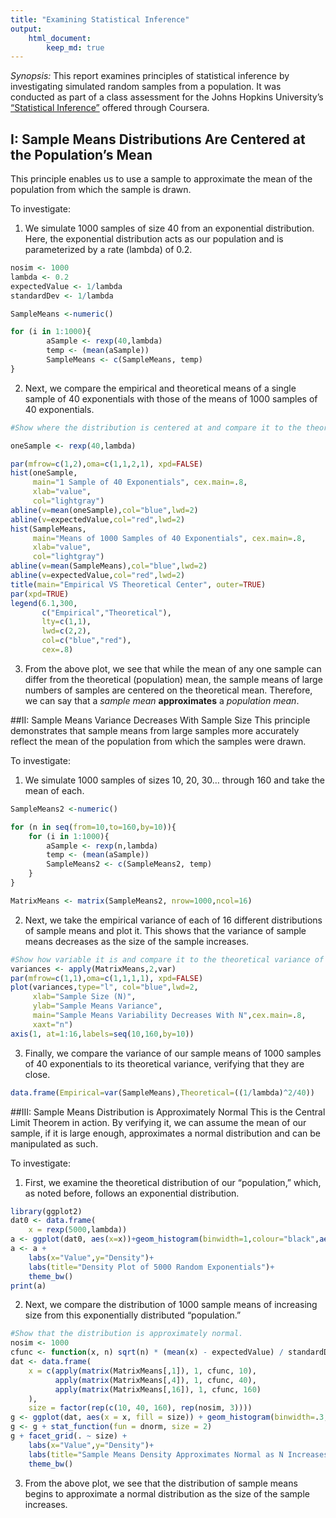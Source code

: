 ```yaml
---
title: "Examining Statistical Inference"
output: 
    html_document:
        keep_md: true
---
```


*Synopsis:* This report examines principles of statistical inference by investigating simulated random samples from a population.  It was conducted as part of a class assessment for the Johns Hopkins University's ["Statistical Inference"](https://www.coursera.org/course/statinference) offered through Coursera.

## I:  Sample Means Distributions Are Centered at the Population's Mean
This principle enables us to use a sample to approximate the mean of the population from which the sample is drawn.  

To investigate:  

1. We simulate 1000 samples of size 40 from an exponential distribution.  Here, the exponential distribution acts as our population and is parameterized by a rate (lambda) of 0.2.  

```r

nosim <- 1000
lambda <- 0.2
expectedValue <- 1/lambda
standardDev <- 1/lambda

SampleMeans <-numeric()

for (i in 1:1000){
        aSample <- rexp(40,lambda)
        temp <- (mean(aSample))
        SampleMeans <- c(SampleMeans, temp)
}

```

2. Next, we compare the empirical and theoretical means of a single sample of 40 exponentials with those of the means of 1000 samples of 40 exponentials.

```r
#Show where the distribution is centered at and compare it to the theoretical center of the distribution.

oneSample <- rexp(40,lambda)

par(mfrow=c(1,2),oma=c(1,1,2,1), xpd=FALSE)
hist(oneSample,
     main="1 Sample of 40 Exponentials", cex.main=.8,
     xlab="value",
     col="lightgray")
abline(v=mean(oneSample),col="blue",lwd=2)
abline(v=expectedValue,col="red",lwd=2)
hist(SampleMeans,
     main="Means of 1000 Samples of 40 Exponentials", cex.main=.8,
     xlab="value",
     col="lightgray")
abline(v=mean(SampleMeans),col="blue",lwd=2)
abline(v=expectedValue,col="red",lwd=2)
title(main="Empirical VS Theoretical Center", outer=TRUE)
par(xpd=TRUE)
legend(6.1,300,
       c("Empirical","Theoretical"),
       lty=c(1,1),
       lwd=c(2,2),
       col=c("blue","red"),
       cex=.8)
```

3. From the above plot, we see that while the mean of any one sample can differ from the theoretical (population) mean, the sample means of large numbers of samples are centered on the theoretical mean.  Therefore, we can say that a *sample mean* **approximates** a *population mean*.

##II: Sample Means Variance Decreases With Sample Size
This principle demonstrates that sample means from large samples more accurately reflect the mean of the population from which the samples were drawn.

To investigate:

1. We simulate 1000 samples of sizes 10, 20, 30... through 160 and take the mean of each.

```r
SampleMeans2 <-numeric()

for (n in seq(from=10,to=160,by=10)){
    for (i in 1:1000){
        aSample <- rexp(n,lambda)
        temp <- (mean(aSample))
        SampleMeans2 <- c(SampleMeans2, temp)
    }
}

MatrixMeans <- matrix(SampleMeans2, nrow=1000,ncol=16)
```

2. Next, we take the empirical variance of each of 16 different distributions of sample means and plot it.  This shows that the variance of sample means decreases as the size of the sample increases.

```r
#Show how variable it is and compare it to the theoretical variance of the distribution.
variances <- apply(MatrixMeans,2,var)
par(mfrow=c(1,1),oma=c(1,1,1,1), xpd=FALSE)
plot(variances,type="l", col="blue",lwd=2,
     xlab="Sample Size (N)",
     ylab="Sample Means Variance",
     main="Sample Means Variability Decreases With N",cex.main=.8,
     xaxt="n")
axis(1, at=1:16,labels=seq(10,160,by=10))
```

3. Finally, we compare the variance of our sample means of 1000 samples of 40 exponentials to its theoretical variance, verifying that they are close.

```r
data.frame(Empirical=var(SampleMeans),Theoretical=((1/lambda)^2/40))
```

##III: Sample Means Distribution is Approximately Normal
This is the Central Limit Theorem in action. By verifying it, we can assume the mean of our sample, if it is large enough, approximates a normal distribution and can be manipulated as such.

To investigate:

1. First, we examine the theoretical distribution of our "population," which, as noted before, follows an exponential distribution.

```r
library(ggplot2)
dat0 <- data.frame(
    x = rexp(5000,lambda))
a <- ggplot(dat0, aes(x=x))+geom_histogram(binwidth=1,colour="black",aes(y= ..density.. ))
a <- a + 
    labs(x="Value",y="Density")+
    labs(title="Density Plot of 5000 Random Exponentials")+
    theme_bw()
print(a)
```

2. Next, we compare the distribution of 1000 sample means of increasing size from this exponentially distributed "population."

```r
#Show that the distribution is approximately normal.
nosim <- 1000
cfunc <- function(x, n) sqrt(n) * (mean(x) - expectedValue) / standardDev #zero the mean and scale
dat <- data.frame(
    x = c(apply(matrix(MatrixMeans[,1]), 1, cfunc, 10),
          apply(matrix(MatrixMeans[,4]), 1, cfunc, 40),
          apply(matrix(MatrixMeans[,16]), 1, cfunc, 160)
    ),
    size = factor(rep(c(10, 40, 160), rep(nosim, 3))))
g <- ggplot(dat, aes(x = x, fill = size)) + geom_histogram(binwidth=.3,colour = "black", aes(y = ..density..)) 
g <- g + stat_function(fun = dnorm, size = 2)
g + facet_grid(. ~ size) + 
    labs(x="Value",y="Density")+
    labs(title="Sample Means Density Approximates Normal as N Increases")+
    theme_bw()
```

3. From the above plot, we see that the distribution of sample means begins to approximate a normal distribution as the size of the sample increases. 
